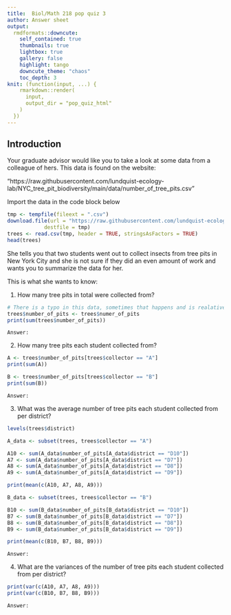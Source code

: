 ```yaml
---
title:  Biol/Math 218 pop quiz 3
author: Answer sheet
output:
  rmdformats::downcute:
    self_contained: true
    thumbnails: true
    lightbox: true
    gallery: false
    highlight: tango
    downcute_theme: "chaos"
    toc_depth: 3
knit: (function(input, ...) {
    rmarkdown::render(
      input,
      output_dir = "pop_quiz_html"
    )
  })
---
```


## Introduction 

Your graduate advisor would like you to take a look at some data from a colleague of hers.
This data is found on the website:

"https://raw.githubusercontent.com/lundquist-ecology-lab/NYC_tree_pit_biodiversity/main/data/number_of_tree_pits.csv"

Import the data in the code block below

```r

tmp <- tempfile(fileext = ".csv")
download.file(url = "https://raw.githubusercontent.com/lundquist-ecology-lab/NYC_tree_pit_biodiversity/main/data/number_of_tree_pits.csv",
            destfile = tmp)
trees <- read.csv(tmp, header = TRUE, stringsAsFactors = TRUE)
head(trees)

```

She tells you that two students went out to collect insects from tree pits in
New York City and she is not sure if they did an even amount of work and wants you
to summarize the data for her.

This is what she wants to know:

1) How many tree pits in total were collected from?

```r

# There is a typo in this data, sometimes that happens and is realatively easy to deal with
trees$number_of_pits <- trees$numer_of_pits
print(sum(trees$number_of_pits))
```
`Answer:`

2) How many tree pits each student collected from?

```r

A <- trees$number_of_pits[trees$collector == "A"]
print(sum(A))

B <- trees$number_of_pits[trees$collector == "B"]
print(sum(B))

```
`Answer:`

3) What was the average number of tree pits each student collected from per district?

```r
levels(trees$district)

A_data <- subset(trees, trees$collector == "A")

A10 <- sum(A_data$number_of_pits[A_data$district == "D10"])
A7 <- sum(A_data$number_of_pits[A_data$district == "D7"])
A8 <- sum(A_data$number_of_pits[A_data$district == "D8"])
A9 <- sum(A_data$number_of_pits[A_data$district == "D9"])

print(mean(c(A10, A7, A8, A9)))

B_data <- subset(trees, trees$collector == "B")

B10 <- sum(B_data$number_of_pits[B_data$district == "D10"])
B7 <- sum(B_data$number_of_pits[B_data$district == "D7"])
B8 <- sum(B_data$number_of_pits[B_data$district == "D8"])
B9 <- sum(B_data$number_of_pits[B_data$district == "D9"])

print(mean(c(B10, B7, B8, B9)))
```
`Answer:`

4) What are the variances of the number of tree pits each student collected from per district?

```r
print(var(c(A10, A7, A8, A9)))
print(var(c(B10, B7, B8, B9)))
```

`Answer:`
